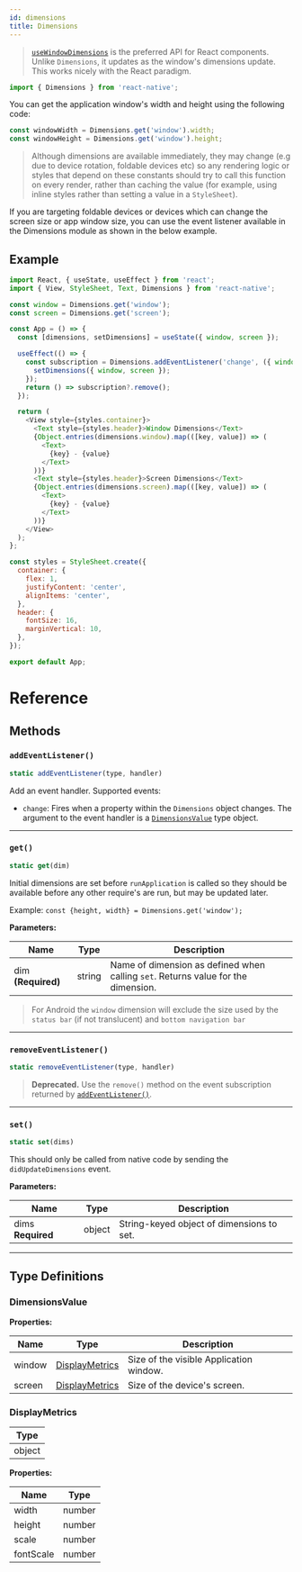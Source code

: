 ```yaml
---
id: dimensions
title: Dimensions
---
```


> [`useWindowDimensions`](usewindowdimensions.mdx) is the preferred API for React components. Unlike `Dimensions`, it updates as the window's dimensions update. This works nicely with the React paradigm.

```js
import { Dimensions } from 'react-native';
```

You can get the application window's width and height using the following code:

```js
const windowWidth = Dimensions.get('window').width;
const windowHeight = Dimensions.get('window').height;
```

> Although dimensions are available immediately, they may change (e.g due to device rotation, foldable devices etc) so any rendering logic or styles that depend on these constants should try to call this function on every render, rather than caching the value (for example, using inline styles rather than setting a value in a `StyleSheet`).

If you are targeting foldable devices or devices which can change the screen size or app window size, you can use the event listener available in the Dimensions module as shown in the below example.

## Example

```js
import React, { useState, useEffect } from 'react';
import { View, StyleSheet, Text, Dimensions } from 'react-native';

const window = Dimensions.get('window');
const screen = Dimensions.get('screen');

const App = () => {
  const [dimensions, setDimensions] = useState({ window, screen });

  useEffect(() => {
    const subscription = Dimensions.addEventListener('change', ({ window, screen }) => {
      setDimensions({ window, screen });
    });
    return () => subscription?.remove();
  });

  return (
    <View style={styles.container}>
      <Text style={styles.header}>Window Dimensions</Text>
      {Object.entries(dimensions.window).map(([key, value]) => (
        <Text>
          {key} - {value}
        </Text>
      ))}
      <Text style={styles.header}>Screen Dimensions</Text>
      {Object.entries(dimensions.screen).map(([key, value]) => (
        <Text>
          {key} - {value}
        </Text>
      ))}
    </View>
  );
};

const styles = StyleSheet.create({
  container: {
    flex: 1,
    justifyContent: 'center',
    alignItems: 'center',
  },
  header: {
    fontSize: 16,
    marginVertical: 10,
  },
});

export default App;
```

# Reference

## Methods

### `addEventListener()`

```js
static addEventListener(type, handler)
```

Add an event handler. Supported events:

- `change`: Fires when a property within the `Dimensions` object changes. The argument to the event handler is a [`DimensionsValue`](#dimensionsvalue) type object.

---

### `get()`

```js
static get(dim)
```

Initial dimensions are set before `runApplication` is called so they should be available before any other require's are run, but may be updated later.

Example: `const {height, width} = Dimensions.get('window');`

**Parameters:**

| Name               | Type   | Description                                                                       |
| ------------------ | ------ | --------------------------------------------------------------------------------- |
| dim **(Required)** | string | Name of dimension as defined when calling `set`. Returns value for the dimension. |

> For Android the `window` dimension will exclude the size used by the `status bar` (if not translucent) and `bottom navigation bar`

---

### `removeEventListener()`

```js
static removeEventListener(type, handler)
```

> **Deprecated.** Use the `remove()` method on the event subscription returned by [`addEventListener()`](#addeventlistener).

---

### `set()`

```js
static set(dims)
```

This should only be called from native code by sending the `didUpdateDimensions` event.

**Parameters:**

| Name              | Type   | Description                               |
| ----------------- | ------ | ----------------------------------------- |
| dims **Required** | object | String-keyed object of dimensions to set. |

---

## Type Definitions

### DimensionsValue

**Properties:**

| Name   | Type                              | Description                             |
| ------ | --------------------------------- | --------------------------------------- |
| window | [DisplayMetrics](#displaymetrics) | Size of the visible Application window. |
| screen | [DisplayMetrics](#displaymetrics) | Size of the device's screen.            |

### DisplayMetrics

| Type   |
| ------ |
| object |

**Properties:**

| Name      | Type   |
| --------- | ------ |
| width     | number |
| height    | number |
| scale     | number |
| fontScale | number |
